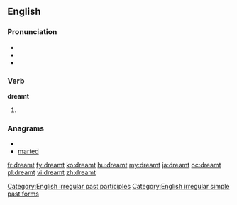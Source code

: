 ==English==

===Pronunciation===
* {{IPA|/ˈdɹɛmt/}}
* {{audio|en-us-dreamt.ogg|Audio (US)}}
* {{rhymes|ɛmpt}}

===Verb===
'''dreamt'''

# {{past of|[[dream]]}}

===Anagrams===
* {{alphagram|ademrt}}
* [[marted#English|marted]]

[[Category:English irregular past participles]]
[[Category:English irregular simple past forms]]

[[fr:dreamt]]
[[fy:dreamt]]
[[ko:dreamt]]
[[hu:dreamt]]
[[my:dreamt]]
[[ja:dreamt]]
[[oc:dreamt]]
[[pl:dreamt]]
[[vi:dreamt]]
[[zh:dreamt]]